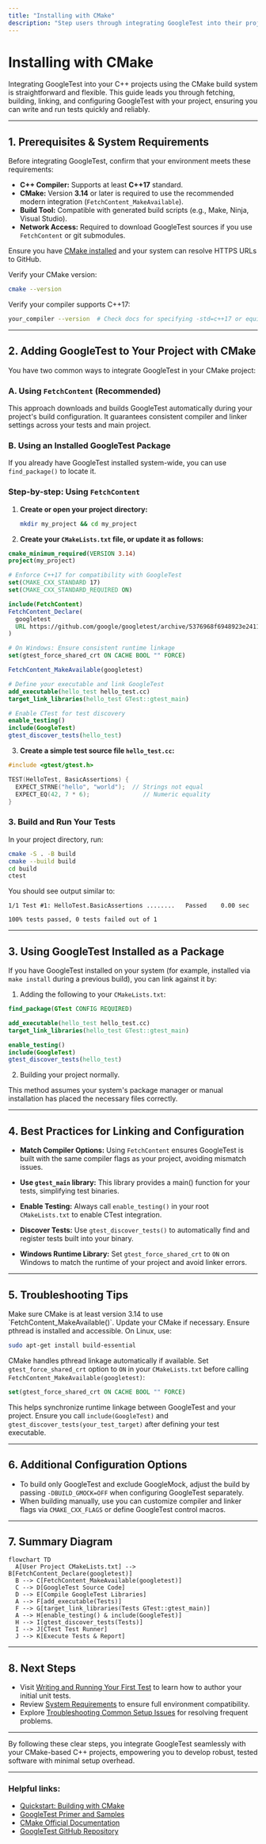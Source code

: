 ```yaml
---
title: "Installing with CMake"
description: "Step users through integrating GoogleTest into their projects using the CMake build system, including dependency setup and best practices for linking and configuring their build files."
---
```


# Installing with CMake

Integrating GoogleTest into your C++ projects using the CMake build system is straightforward and flexible. This guide leads you through fetching, building, linking, and configuring GoogleTest with your project, ensuring you can write and run tests quickly and reliably.

---

## 1. Prerequisites & System Requirements

Before integrating GoogleTest, confirm that your environment meets these requirements:

- **C++ Compiler:** Supports at least **C++17** standard.
- **CMake:** Version **3.14** or later is required to use the recommended modern integration (`FetchContent_MakeAvailable`).
- **Build Tool:** Compatible with generated build scripts (e.g., Make, Ninja, Visual Studio).
- **Network Access:** Required to download GoogleTest sources if you use `FetchContent` or git submodules.

Ensure you have [CMake installed](https://cmake.org/install) and your system can resolve HTTPS URLs to GitHub.

<Check>
Verify your CMake version:

```bash
cmake --version
```

Verify your compiler supports C++17:

```bash
your_compiler --version  # Check docs for specifying -std=c++17 or equivalent.
```
</Check>

---

## 2. Adding GoogleTest to Your Project with CMake

You have two common ways to integrate GoogleTest in your CMake project:

### A. Using `FetchContent` (Recommended)

This approach downloads and builds GoogleTest automatically during your project's build configuration. It guarantees consistent compiler and linker settings across your tests and main project.

### B. Using an Installed GoogleTest Package

If you already have GoogleTest installed system-wide, you can use `find_package()` to locate it.

### Step-by-step: Using `FetchContent`

1. **Create or open your project directory:**

   ```bash
   mkdir my_project && cd my_project
   ```

2. **Create your `CMakeLists.txt` file, or update it as follows:**

```cmake
cmake_minimum_required(VERSION 3.14)
project(my_project)

# Enforce C++17 for compatibility with GoogleTest
set(CMAKE_CXX_STANDARD 17)
set(CMAKE_CXX_STANDARD_REQUIRED ON)

include(FetchContent)
FetchContent_Declare(
  googletest
  URL https://github.com/google/googletest/archive/5376968f6948923e2411081fd9372e71a59d8e77.zip
)

# On Windows: Ensure consistent runtime linkage
set(gtest_force_shared_crt ON CACHE BOOL "" FORCE)

FetchContent_MakeAvailable(googletest)

# Define your executable and link GoogleTest
add_executable(hello_test hello_test.cc)
target_link_libraries(hello_test GTest::gtest_main)

# Enable CTest for test discovery
enable_testing()
include(GoogleTest)
gtest_discover_tests(hello_test)
```

3. **Create a simple test source file `hello_test.cc`:**

```cpp
#include <gtest/gtest.h>

TEST(HelloTest, BasicAssertions) {
  EXPECT_STRNE("hello", "world");  // Strings not equal
  EXPECT_EQ(42, 7 * 6);               // Numeric equality
}
```

### 3. Build and Run Your Tests

In your project directory, run:

```bash
cmake -S . -B build
cmake --build build
cd build
ctest
```

You should see output similar to:

```
1/1 Test #1: HelloTest.BasicAssertions ........   Passed    0.00 sec

100% tests passed, 0 tests failed out of 1
```

---

## 3. Using GoogleTest Installed as a Package

If you have GoogleTest installed on your system (for example, installed via `make install` during a previous build), you can link against it by:

1. Adding the following to your `CMakeLists.txt`:

```cmake
find_package(GTest CONFIG REQUIRED)

add_executable(hello_test hello_test.cc)
target_link_libraries(hello_test GTest::gtest_main)

enable_testing()
include(GoogleTest)
gtest_discover_tests(hello_test)
```

2. Building your project normally.

This method assumes your system's package manager or manual installation has placed the necessary files correctly.

---

## 4. Best Practices for Linking and Configuration

- **Match Compiler Options:** Using `FetchContent` ensures GoogleTest is built with the same compiler flags as your project, avoiding mismatch issues.

- **Use `gtest_main` library:** This library provides a main() function for your tests, simplifying test binaries.

- **Enable Testing:** Always call `enable_testing()` in your root `CMakeLists.txt` to enable CTest integration.

- **Discover Tests:** Use `gtest_discover_tests()` to automatically find and register tests built into your binary.

- **Windows Runtime Library:** Set `gtest_force_shared_crt` to `ON` on Windows to match the runtime of your project and avoid linker errors.

---

## 5. Troubleshooting Tips

<AccordionGroup title="Common Issues and Solutions">
<Accordion title="CMake version too old">
Make sure CMake is at least version 3.14 to use `FetchContent_MakeAvailable()`.
Update your CMake if necessary.
</Accordion>
<Accordion title="Missing pthread or threading issues on Linux">
Ensure pthread is installed and accessible. On Linux, use:

```bash
sudo apt-get install build-essential
```

CMake handles pthread linkage automatically if available.
</Accordion>
<Accordion title="Linker errors related to runtime mismatch on Windows">
Set `gtest_force_shared_crt` option to `ON` in your `CMakeLists.txt` before calling `FetchContent_MakeAvailable(googletest)`:

```cmake
set(gtest_force_shared_crt ON CACHE BOOL "" FORCE)
```

This helps synchronize runtime linkage between GoogleTest and your project.
</Accordion>
<Accordion title="Tests not discovered by CTest">
Ensure you call `include(GoogleTest)` and `gtest_discover_tests(your_test_target)` after defining your test executable.
</Accordion>
</AccordionGroup>

---

## 6. Additional Configuration Options

- To build only GoogleTest and exclude GoogleMock, adjust the build by passing `-DBUILD_GMOCK=OFF` when configuring GoogleTest separately.
- When building manually, use you can customize compiler and linker flags via `CMAKE_CXX_FLAGS` or define GoogleTest control macros.

---

## 7. Summary Diagram

```mermaid
flowchart TD
  A[User Project CMakeLists.txt] --> B[FetchContent_Declare(googletest)]
  B --> C[FetchContent_MakeAvailable(googletest)]
  C --> D[GoogleTest Source Code]
  D --> E[Compile GoogleTest Libraries]
  A --> F[add_executable(Tests)]
  F --> G[target_link_libraries(Tests GTest::gtest_main)]
  A --> H[enable_testing() & include(GoogleTest)]
  H --> I[gtest_discover_tests(Tests)]
  I --> J[CTest Test Runner]
  J --> K[Execute Tests & Report]
```

---

## 8. Next Steps

- Visit [Writing and Running Your First Test](../configuration-validation/first-test) to learn how to author your initial unit tests.
- Review [System Requirements](../prerequisites-installation/system-requirements) to ensure full environment compatibility.
- Explore [Troubleshooting Common Setup Issues](../troubleshooting-help/common-issues) for resolving frequent problems.

---

By following these clear steps, you integrate GoogleTest seamlessly with your CMake-based C++ projects, empowering you to develop robust, tested software with minimal setup overhead.

---

### Helpful links:

- [Quickstart: Building with CMake](../quickstart-cmake.md)
- [GoogleTest Primer and Samples](../primer.md)
- [CMake Official Documentation](https://cmake.org/documentation/)
- [GoogleTest GitHub Repository](https://github.com/google/googletest)
